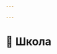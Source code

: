 ```yaml
---

---
```


# 💫 Школа


<NavCard
    theme="primary"
    Icon=""
    title="Мектеп" 
    description=""
    to="/docs/"
/>

<NavCard
    theme="primary"
    Icon=""
    title="Мугалим" 
    description=""
    to="/docs/get-started/overview"
/>
<NavCard
    theme="primary"
    Icon=""
    title="Санарип Кампа" 
    description=""
    to="/docs/get-started/overview"
/>
<NavCard
    theme="primary"
    Icon=""
    title="Э-күндөлүк" 
    description=""
    to="/docs/get-started/overview"
/>
<NavCard
    theme="primary"
    Icon=""
    title="Күбөлүк" 
    description=""
    to="/docs/get-started/overview"
/>



<NavCard
    title="Электрондук мектеп" 
    description="Core-team, Чемпионы, Контрибьюторы, Компании"
    to="/community/team"
    Icon={TeamOutlined}
/>
<NavCard
    title="Брендбук" 
    description="Рекомендации по использованию брендовой айдентики FSD"
    to="/docs/branding"
    Icon={VerifiedOutlined}
/>
<NavCard
    title="Контрибьютинг" 
    description="Как начать, Воркфлоу, Помощь и содействие"
    to="#"
    Icon={SearchOutlined}
    disabled
/>

